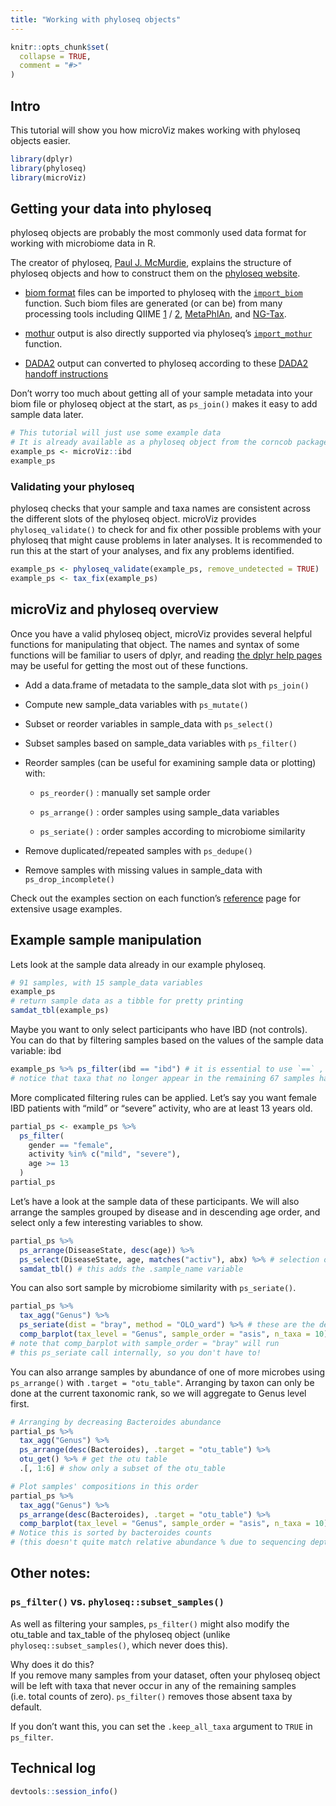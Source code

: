 ```yaml
---
title: "Working with phyloseq objects"
---
```


```r
knitr::opts_chunk$set(
  collapse = TRUE,
  comment = "#>"
)
```

## Intro

This tutorial will show you how microViz makes working with phyloseq objects easier.

```r
library(dplyr)
library(phyloseq)
library(microViz)
```

## Getting your data into phyloseq

phyloseq objects are probably the most commonly used data format for working with microbiome data in R.

The creator of phyloseq, [Paul J. McMurdie](https://github.com/joey711), explains the structure of phyloseq objects and how to construct them on the [phyloseq website](https://joey711.github.io/phyloseq/import-data.html#phyloseq-ize_data_already_in_r).

-   [biom format](http://biom-format.org/) files can be imported to phyloseq with the [`import_biom`](https://joey711.github.io/phyloseq/import-data.html#the_import_family_of_functions) function. Such biom files are generated (or can be) from many processing tools including QIIME [1](http://qiime.org/tutorials/index.html) / [2](https://docs.qiime2.org/2021.8/tutorials/exporting/), [MetaPhlAn](http://segatalab.cibio.unitn.it/tools/metaphlan/), and [NG-Tax](https://doi.org/10.3389/fgene.2019.01366).

-   [mothur](https://mothur.org/) output is also directly supported via phyloseq's [`import_mothur`](https://joey711.github.io/phyloseq/import-data.html#_import_mothur) function.

-   [DADA2](https://benjjneb.github.io/dada2/) output can converted to phyloseq according to these [DADA2 handoff instructions](https://benjjneb.github.io/dada2/tutorial.html#bonus-handoff-to-phyloseq)

Don't worry too much about getting all of your sample metadata into your biom file or phyloseq object at the start, as `ps_join()` makes it easy to add sample data later.

```r
# This tutorial will just use some example data
# It is already available as a phyloseq object from the corncob package
example_ps <- microViz::ibd
example_ps
```

### Validating your phyloseq

phyloseq checks that your sample and taxa names are consistent across the different slots of the phyloseq object. microViz provides `phyloseq_validate()` to check for and fix other possible problems with your phyloseq that might cause problems in later analyses. It is recommended to run this at the start of your analyses, and fix any problems identified.

```r
example_ps <- phyloseq_validate(example_ps, remove_undetected = TRUE)
example_ps <- tax_fix(example_ps)
```

## microViz and phyloseq overview

Once you have a valid phyloseq object, microViz provides several helpful functions for manipulating that object. The names and syntax of some functions will be familiar to users of dplyr, and reading [the dplyr help pages](https://dplyr.tidyverse.org/) may be useful for getting the most out of these functions.

-   Add a data.frame of metadata to the sample_data slot with `ps_join()`

-   Compute new sample_data variables with `ps_mutate()`

-   Subset or reorder variables in sample_data with `ps_select()`

-   Subset samples based on sample_data variables with `ps_filter()`

-   Reorder samples (can be useful for examining sample data or plotting) with:

    -   `ps_reorder()` : manually set sample order

    -   `ps_arrange()` : order samples using sample_data variables

    -   `ps_seriate()` : order samples according to microbiome similarity

-   Remove duplicated/repeated samples with `ps_dedupe()`

-   Remove samples with missing values in sample_data with `ps_drop_incomplete()`

Check out the examples section on each function's [reference](https://david-barnett.github.io/microViz/reference/index.html#section-manipulating-sample-data) page for extensive usage examples.

## Example sample manipulation

Lets look at the sample data already in our example phyloseq.

```r
# 91 samples, with 15 sample_data variables
example_ps
# return sample data as a tibble for pretty printing
samdat_tbl(example_ps)
```

Maybe you want to only select participants who have IBD (not controls). You can do that by filtering samples based on the values of the sample data variable: ibd

```r
example_ps %>% ps_filter(ibd == "ibd") # it is essential to use `==` , not just one `=`
# notice that taxa that no longer appear in the remaining 67 samples have been removed!
```

More complicated filtering rules can be applied. Let's say you want female IBD patients with "mild" or "severe" activity, who are at least 13 years old.

```r
partial_ps <- example_ps %>%
  ps_filter(
    gender == "female",
    activity %in% c("mild", "severe"),
    age >= 13
  )
partial_ps
```

Let's have a look at the sample data of these participants. We will also arrange the samples grouped by disease and in descending age order, and select only a few interesting variables to show.

```r
partial_ps %>%
  ps_arrange(DiseaseState, desc(age)) %>%
  ps_select(DiseaseState, age, matches("activ"), abx) %>% # selection order is respected
  samdat_tbl() # this adds the .sample_name variable
```

You can also sort sample by microbiome similarity with `ps_seriate()`.

```r
partial_ps %>%
  tax_agg("Genus") %>%
  ps_seriate(dist = "bray", method = "OLO_ward") %>% # these are the defaults
  comp_barplot(tax_level = "Genus", sample_order = "asis", n_taxa = 10)
# note that comp_barplot with sample_order = "bray" will run
# this ps_seriate call internally, so you don't have to!
```

You can also arrange samples by abundance of one of more microbes using `ps_arrange()` with `.target = "otu_table"`. Arranging by taxon can only be done at the current taxonomic rank, so we will aggregate to Genus level first.

```r
# Arranging by decreasing Bacteroides abundance
partial_ps %>%
  tax_agg("Genus") %>%
  ps_arrange(desc(Bacteroides), .target = "otu_table") %>%
  otu_get() %>% # get the otu table
  .[, 1:6] # show only a subset of the otu_table

# Plot samples' compositions in this order
partial_ps %>%
  tax_agg("Genus") %>%
  ps_arrange(desc(Bacteroides), .target = "otu_table") %>%
  comp_barplot(tax_level = "Genus", sample_order = "asis", n_taxa = 10)
# Notice this is sorted by bacteroides counts
# (this doesn't quite match relative abundance % due to sequencing depth variation)
```

## Other notes:

### `ps_filter()` vs. `phyloseq::subset_samples()`

As well as filtering your samples, `ps_filter()` might also modify the otu_table and tax_table of the phyloseq object (unlike `phyloseq::subset_samples()`, which never does this).

Why does it do this?\
If you remove many samples from your dataset, often your phyloseq object will be left with taxa that never occur in any of the remaining samples (i.e. total counts of zero). `ps_filter()` removes those absent taxa by default.

If you don't want this, you can set the `.keep_all_taxa` argument to `TRUE` in `ps_filter`.

## Technical log

```r
devtools::session_info()
```
